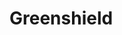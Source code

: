 
# Greenshield
<ProjectDetails
  floatRight
  region="Reach"
  house="House Chester"
  type="Landmark"
  status="Not Started"
  warp="/warp Greenshield"
  projectLead=""
  dateStarted="undefined"
  dateCompleted="undefined"
/>
